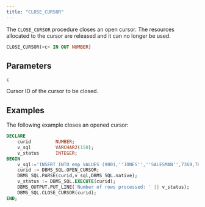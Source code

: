 ```yaml
---
title: "CLOSE_CURSOR"
---
```


The `CLOSE_CURSOR` procedure closes an open cursor. The resources allocated to the cursor are released and it can no longer be used.

```sql
CLOSE_CURSOR(<c> IN OUT NUMBER)
```

## Parameters

`c`

 Cursor ID of the cursor to be closed.

## Examples

The following example closes an opened cursor:

```sql
DECLARE
    curid         NUMBER;
    v_sql         VARCHAR2(150);
    v_status      INTEGER;
BEGIN
    v_sql:='INSERT INTO emp VALUES (9001,''JONES'',''SALESMAN'',7369,TO_DATE(''13-DEC-07'',''DD-MON-YY''),8500.00,1500.00,50)';
    curid := DBMS_SQL.OPEN_CURSOR;
    DBMS_SQL.PARSE(curid,v_sql,DBMS_SQL.native);
    v_status := DBMS_SQL.EXECUTE(curid);
    DBMS_OUTPUT.PUT_LINE('Number of rows processed: ' || v_status);
    DBMS_SQL.CLOSE_CURSOR(curid);
END;
```

